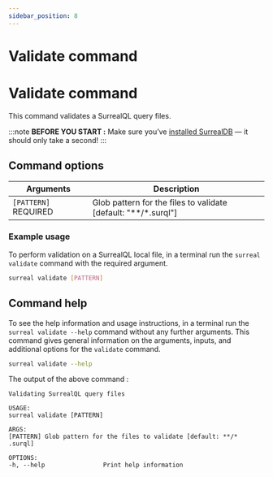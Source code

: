 ```yaml
---
sidebar_position: 8
---
```


# Validate command

# Validate command

This command validates a SurrealQL query files.

:::note
__BEFORE YOU START :__ Make sure you’ve [installed SurrealDB](/docs/1.0.x/installation/overview/) — it should only take a second!
:::

## Command options

<table>
    <thead>
        <tr>
            <th colspan="2">Arguments</th>
            <th>Description</th>
        </tr>
    </thead>  
    <tbody>
        <tr>
            <td colspan="2">
                <code>[PATTERN] </code>
                <l className='yellow'>REQUIRED</l>
            </td>
            <td>
        Glob pattern for the files to validate [default: "**/*.surql"]
            </td>
        </tr>
    </tbody>
</table>


### Example usage
To perform validation on a SurrealQL local file, in a terminal run the `surreal validate` command with the required argument.

```bash
surreal validate [PATTERN]
```

## Command help
To see the help information and usage instructions, in a terminal run the `surreal validate --help` command without any further arguments. This command gives general information on the arguments, inputs, and additional options for the `validate` command.

```bash
surreal validate --help
```
The output of the above command :

```
Validating SurrealQL query files

USAGE:
surreal validate [PATTERN]

ARGS:
[PATTERN] Glob pattern for the files to validate [default: **/* .surql]

OPTIONS:
-h, --help                Print help information
```
